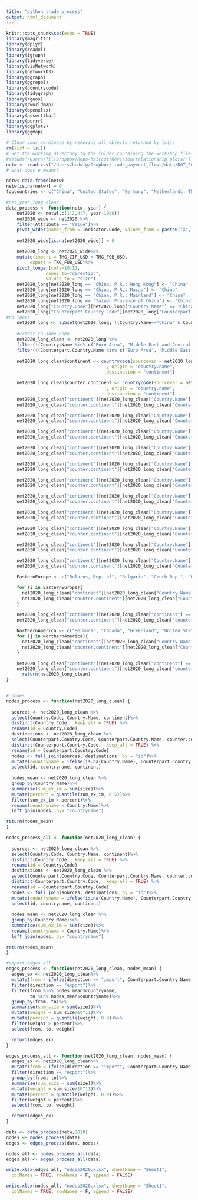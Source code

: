 ```yaml
---
title: "python trade process"
output: html_document
---
```


```r
knitr::opts_chunk$set(echo = TRUE)
library(magrittr)
library(dplyr)
library(readxl)
library(igraph)
library(tidyverse)
library(visNetwork)
library(networkD3)
library(ggraph)
library(ggrepel)
library(countrycode)
library(tidygraph)
library(rgeos)
library(rworldmap)
library(openxlsx)
library(assertthat)
library(purrr)
library(ggplot2)
library(ggmap)
```

```r
# Clear your workspace by removing all objects returned by ls():
rm(list = ls()) 
# Set the working directory to the folder containing the workshop files:
#setwd("/Users/fil/Dropbox/Repo-haircut/Revision/relationship plots/") 
netw <- read.csv("/Users/hedwig/Dropbox/trade_payment_flows/data/DOT_2021Q3_11-11-2021\ 19-20-29-72_timeSeries.csv", header=T,stringsAsFactors = F, na.strings = c("", "NA", "e"))#due to change in path
# what does e means?

netw<-data.frame(netw)
netw[is.na(netw)] = 0
topcountries <- c("China", "United States", "Germany", "Netherlands, The", "Japan", "Canada", "Mexico")
```


```r
#net_year_long_clean
data_process <- function(netw, year) {
    net2020 <- netw[,c(1:2,4:7, year-1940)]
    net2020_wide <- net2020 %>%
    filter(Attribute == "Value")%>%
    pivot_wider(names_from = Indicator.Code, values_from = paste0("X", year))
    
    net2020_wide[is.na(net2020_wide)] = 0

    net2020_long <- net2020_wide%>%
    mutate(import = TMG_CIF_USD + TMG_FOB_USD,
         export = TXG_FOB_USD)%>%
    pivot_longer(cols=10:11, 
               names_to="direction", 
               values_to = "size")
    net2020_long[net2020_long == "China, P.R.: Hong Kong"] <- "China"
    net2020_long[net2020_long == "China, P.R.: Macao"] <- "China"
    net2020_long[net2020_long == "China, P.R.: Mainland"] <- "China"
    net2020_long[net2020_long == "Taiwan Province of China"] <- "China"
    net2020_long["Country.Code"][net2020_long["Country.Name"] == "China"] <- as.integer(924) 
    net2020_long["Counterpart.Country.Code"][net2020_long["Counterpart.Country.Name"] == "China"] <- as.integer(924) 
#no loops
    net2020_long <- subset(net2020_long, !(Country.Name=="China" & Counterpart.Country.Name == "China"))
    
    #credit to Jane Chen
    net2020_long_clean <- net2020_long %>%
    filter(!(Country.Name %in% c("Euro Area", "Middle East and Central Asia not specified", "Emerging and Developing Asia", "Asia not specified", "Sub-Saharan Africa", "Africa", "Africa not specified", "Emerging and Developing Europe", "Middle East", "Middle East and Central Asia", "World", "Emerging Market and Developing Economies by Source of Export Earnings: Fuel", "Advanced Economies", "Emerging and Developing Economies","Emerging Market and Developing Economies by Source of Export Earnings: Nonfuel", "Western Hemisphere", "Western Hemisphere not specified", "CIS", "Countries & Areas not specified", "Special Categories", "Other Countries not included elsewhere", "Europe not specified", "European Union")))%>%
    filter(!(Counterpart.Country.Name %in% c("Euro Area", "Middle East and Central Asia not specified", "Emerging and Developing Asia", "Asia not specified", "Sub-Saharan Africa", "Africa", "Africa not specified", "Emerging and Developing Europe", "Middle East", "Middle East and Central Asia", "World", "Emerging Market and Developing Economies by Source of Export Earnings: Fuel", "Advanced Economies", "Emerging and Developing Economies","Emerging Market and Developing Economies by Source of Export Earnings: Nonfuel", "Western Hemisphere", "Western Hemisphere not specified", "CIS", "Countries & Areas not specified", "Special Categories", "Other Countries not included elsewhere", "Europe not specified", "European Union")))
  
    net2020_long_clean$continent <- countrycode(sourcevar = net2020_long_clean[["Country.Name"]]
                                      , origin = "country.name",
                                      destination = "continent")

    net2020_long_clean$counter.continent <- countrycode(sourcevar = net2020_long_clean[["Counterpart.Country.Name"]]
                                      , origin = "country.name",
                                      destination = "continent")
    net2020_long_clean["continent"][net2020_long_clean["Country.Name"] == "Aruba, Kingdom of the Netherlands"] <- "Americas"
    net2020_long_clean["counter.continent"][net2020_long_clean["Counterpart.Country.Name"] == "Aruba, Kingdom of the Netherlands"] <- "Americas"

    net2020_long_clean["continent"][net2020_long_clean["Country.Name"] == "Belgium-Luxembourg"] <- "Europe"
    net2020_long_clean["counter.continent"][net2020_long_clean["Counterpart.Country.Name"] == "Belgium-Luxembourg"] <- "Europe"

    net2020_long_clean["continent"][net2020_long_clean["Country.Name"] == "Curaçao, Kingdom of the Netherlands"] <- "Europe"
    net2020_long_clean["counter.continent"][net2020_long_clean["Counterpart.Country.Name"] == "Curaçao, Kingdom of the Netherlands"] <- "Europe"

    net2020_long_clean["continent"][net2020_long_clean["Country.Name"] == "Czechoslovakia"] <- "Europe"
    net2020_long_clean["counter.continent"][net2020_long_clean["Counterpart.Country.Name"] == "Czechoslovakia"] <- "Europe"

    net2020_long_clean["continent"][net2020_long_clean["Country.Name"] == "Eastern Germany"] <- "Europe"
    net2020_long_clean["counter.continent"][net2020_long_clean["Counterpart.Country.Name"] == "Eastern Germany"] <- "Europe"

    net2020_long_clean["continent"][net2020_long_clean["Country.Name"] == "Kosovo, Rep. of"] <- "Europe"
    net2020_long_clean["counter.continent"][net2020_long_clean["Counterpart.Country.Name"] == "Kosovo, Rep. of"] <- "Europe"

    net2020_long_clean["continent"][net2020_long_clean["Country.Name"] == "Sint Maarten, Kingdom of the Netherlands"] <- "Europe"
    net2020_long_clean["counter.continent"][net2020_long_clean["Counterpart.Country.Name"] == "Sint Maarten, Kingdom of the Netherlands"] <- "Europe"

    net2020_long_clean["continent"][net2020_long_clean["Country.Name"] == "Serbia and Montenegro"] <- "Europe"
    net2020_long_clean["counter.continent"][net2020_long_clean["Counterpart.Country.Name"] == "Serbia and Montenegro"] <- "Europe"

    net2020_long_clean["continent"][net2020_long_clean["Country.Name"] == "Yugoslavia"] <- "Europe"
    net2020_long_clean["counter.continent"][net2020_long_clean["Counterpart.Country.Name"] == "Yugoslavia"] <- "Europe"

    net2020_long_clean["continent"][net2020_long_clean["Country.Name"] == "Yemen, People's Dem. Rep. of"] <- "Asia"
    net2020_long_clean["counter.continent"][net2020_long_clean["Counterpart.Country.Name"] == "Yemen, People's Dem. Rep. of"] <- "Asia"

    net2020_long_clean["continent"][net2020_long_clean["Country.Name"] == "Yemen Arab Rep."] <- "Asia"
    net2020_long_clean["counter.continent"][net2020_long_clean["Counterpart.Country.Name"] == "Yemen Arab Rep."] <- "Asia"

    EasternEurope <- c("Belarus, Rep. of", "Bulgaria", "Czech Rep.", "Hungary", "Poland, Rep. of", "Moldova, Rep. of", "Romania", "Russian Federation", "Czechoslovakia", "Ukraine")

    for (i in EasternEurope){
      net2020_long_clean["continent"][net2020_long_clean["Country.Name"] == i] <- "Eastern Europe"
      net2020_long_clean["counter.continent"][net2020_long_clean["Counterpart.Country.Name"] == i] <- "Eastern Europe"
    }

    net2020_long_clean["continent"][net2020_long_clean["continent"] == "Europe"] <- "Europe(excluding Eastern Europe)"
    net2020_long_clean["counter.continent"][net2020_long_clean["counter.continent"] == "Europe"] <- "Europe(excluding Eastern Europe)"

    NorthernAmerica <- c("Bermuda", "Canada", "Greenland", "United States")
    for (j in NorthernAmerica){
      net2020_long_clean["continent"][net2020_long_clean["Country.Name"] == j] <- "North America"
      net2020_long_clean["counter.continent"][net2020_long_clean["Counterpart.Country.Name"] == j] <- "North America"
    }

    net2020_long_clean["continent"][net2020_long_clean["continent"] == "Americas"] <- "Americas(excluding North America)"
    net2020_long_clean["counter.continent"][net2020_long_clean["counter.continent"] == "Americas"] <- "Americas(excluding North America)"
      return(net2020_long_clean)
}


# nodes
nodes_process <- function(net2020_long_clean) {
  
  sources <- net2020_long_clean %>%
  select(Country.Code, Country.Name, continent)%>%
  distinct(Country.Code, .keep_all = TRUE) %>%
  rename(id = Country.Code)
  destinations <- net2020_long_clean %>%
  select(Counterpart.Country.Code, Counterpart.Country.Name, counter.continent)%>%
  distinct(Counterpart.Country.Code, .keep_all = TRUE) %>%
  rename(id = Counterpart.Country.Code)
  nodes <- full_join(sources, destinations, by = "id")%>%
  mutate(countryname = ifelse(is.na(Country.Name), Counterpart.Country.Name, Country.Name))%>%
  select(id, countryname, continent)
  
  nodes_mean <- net2020_long_clean %>%
  group_by(Country.Name)%>%
  summarise(sum_ex_im = sum(size))%>%
  mutate(percent = quantile(sum_ex_im, 0.5))%>%
  filter(sum_ex_im > percent)%>%
  rename(countryname = Country.Name)%>%
  left_join(nodes, by= "countryname")

return(nodes_mean)
}

nodes_process_all <- function(net2020_long_clean) {
  
  sources <- net2020_long_clean %>%
  select(Country.Code, Country.Name, continent)%>%
  distinct(Country.Code, .keep_all = TRUE) %>%
  rename(id = Country.Code)
  destinations <- net2020_long_clean %>%
  select(Counterpart.Country.Code, Counterpart.Country.Name, counter.continent)%>%
  distinct(Counterpart.Country.Code, .keep_all = TRUE) %>%
  rename(id = Counterpart.Country.Code)
  nodes <- full_join(sources, destinations, by = "id")%>%
  mutate(countryname = ifelse(is.na(Country.Name), Counterpart.Country.Name, Country.Name))%>%
  select(id, countryname, continent)
  
  nodes_mean <- net2020_long_clean %>%
  group_by(Country.Name)%>%
  summarise(sum_ex_im = sum(size))%>%
  rename(countryname = Country.Name)%>%
  left_join(nodes, by= "countryname")

return(nodes_mean)
}

#export edges all
edges_process <- function(net2020_long_clean, nodes_mean) {
  edges_ex <- net2020_long_clean%>%
  mutate(from = ifelse(direction == "import", Counterpart.Country.Name, Country.Name), to = ifelse(direction == "import", Country.Name, Counterpart.Country.Name))%>%
  filter(direction == "export")%>%
  filter(from %in% nodes_mean$countryname,
         to %in% nodes_mean$countryname)%>%
  group_by(from, to)%>%
  summarise(sum_size = sum(size))%>%
  mutate(weight = sum_size/10^11)%>%
  mutate(percent = quantile(weight, 0.9))%>%
  filter(weight > percent)%>%  
  select(from, to, weight)

  return(edges_ex)
}

edges_process_all <- function(net2020_long_clean, nodes_mean) {
  edges_ex <- net2020_long_clean%>%
  mutate(from = ifelse(direction == "import", Counterpart.Country.Name, Country.Name), to = ifelse(direction == "import", Country.Name, Counterpart.Country.Name))%>%
  filter(direction == "export")%>%
  group_by(from, to)%>%
  summarise(sum_size = sum(size))%>%
  mutate(weight = sum_size/10^11)%>%
  mutate(percent = quantile(weight, 0.9))%>%
  filter(weight > percent)%>%  
  select(from, to, weight)

  return(edges_ex)
}

```

```r
data <- data_process(netw,2020)
nodes <- nodes_process(data)
edges <- edges_process(data, nodes)
```
```r
nodes_all <- nodes_process_all(data)
edges_all <- edges_process_all(data)
```


```r
write.xlsx(edges_all, "edges2020.xlsx", sheetName = "Sheet1", 
  colNames = TRUE, rowNames = F, append = FALSE)

write.xlsx(nodes_all, "nodes2020.xlsx", sheetName = "Sheet1", 
  colNames = TRUE, rowNames = F, append = FALSE)
```